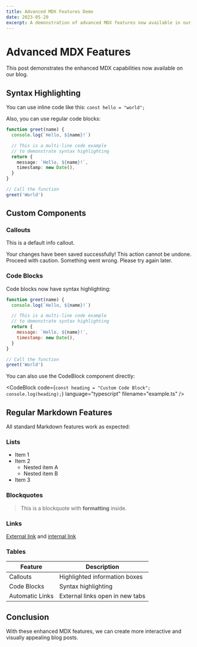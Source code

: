 ```yaml
---
title: Advanced MDX Features Demo
date: 2023-05-20
excerpt: A demonstration of advanced MDX features now available in our blog posts.
---
```


# Advanced MDX Features

This post demonstrates the enhanced MDX capabilities now available on our blog.

## Syntax Highlighting

You can use inline code like this: `const hello = "world";`

Also, you can use regular code blocks:

```ts
function greet(name) {
  console.log(`Hello, ${name}!`)

  // This is a multi-line code example
  // to demonstrate syntax highlighting
  return {
    message: `Hello, ${name}!`,
    timestamp: new Date(),
  }
}

// Call the function
greet('World')
```

## Custom Components

### Callouts

<Callout>This is a default info callout.</Callout>

<Callout type="success" title="Success">
  Your changes have been saved successfully!
</Callout>

<Callout type="warning" title="Warning">
  This action cannot be undone. Proceed with caution.
</Callout>

<Callout type="error" title="Error">
  Something went wrong. Please try again later.
</Callout>

### Code Blocks

Code blocks now have syntax highlighting:

```javascript
function greet(name) {
  console.log(`Hello, ${name}!`)

  // This is a multi-line code example
  // to demonstrate syntax highlighting
  return {
    message: `Hello, ${name}!`,
    timestamp: new Date(),
  }
}

// Call the function
greet('World')
```

You can also use the CodeBlock component directly:

<CodeBlock
  code={`const heading = "Custom Code Block";
console.log(heading);`}
  language="typescript"
  filename="example.ts"
/>

## Regular Markdown Features

All standard Markdown features work as expected:

### Lists

- Item 1
- Item 2
  - Nested item A
  - Nested item B
- Item 3

### Blockquotes

> This is a blockquote with **formatting** inside.

### Links

[External link](https://example.com) and [internal link](/blog)

### Tables

| Feature         | Description                     |
| --------------- | ------------------------------- |
| Callouts        | Highlighted information boxes   |
| Code Blocks     | Syntax highlighting             |
| Automatic Links | External links open in new tabs |

## Conclusion

With these enhanced MDX features, we can create more interactive and visually appealing blog posts.

